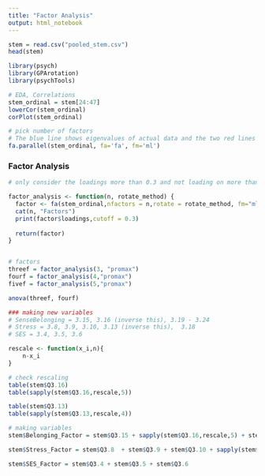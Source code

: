 ```yaml
---
title: "Factor Analysis"
output: html_notebook
---
```


```r
stem = read.csv("pooled_stem.csv")
head(stem)
```

```r
library(psych)
library(GPArotation)
library(psychTools)
```

```r
# EDA, Correlations
stem_ordinal = stem[24:47]
lowerCor(stem_ordinal)
corPlot(stem_ordinal)

# pick number of factors 
# The blue line shows eigenvalues of actual data and the two red lines (placed on top of each other) show simulated and resampled data. Here we look at the large drops in the actual data and spot the point where it levels off to the right. Also we locate the point of inflection – the point where the gap between simulated data and actual data tends to be minimum.
fa.parallel(stem_ordinal, fa='fa', fm='ml')
```
### Factor Analysis
```r
# only consider the loadings more than 0.3 and not loading on more than one factor (called double loading). Note that negative values are acceptable here. 

factor_analysis <- function(n, rotate_method) {
  factor <- fa(stem_ordinal,nfactors = n,rotate = rotate_method, fm="ml")
  cat(n, "Factors")
  print(factor$loadings,cutoff = 0.3)
  
  return(factor)
}  


# factors
threef = factor_analysis(3, "promax")
fourf = factor_analysis(4,"promax")
fivef = factor_analysis(5,"promax")

anova(threef, fourf)
```

```r
### making new variables 
# SenseBelonging = 3.15, 3.16 (inverse this), 3.19 - 3.24
# Stress = 3.8, 3.9, 3.10, 3.13 (inverse this),  3.18
# SES = 3.4, 3.5, 3.6

rescale <- function(x_i,n){
    n-x_i
}

# check rescaling
table(stem$Q3.16)
table(sapply(stem$Q3.16,rescale,5))

table(stem$Q3.13)
table(sapply(stem$Q3.13,rescale,4))

# making variables
stem$Belonging_Factor = stem$Q3.15 + sapply(stem$Q3.16,rescale,5) + stem$Q3.19 + stem$Q3.20 + stem$Q3.21 + stem$Q3.22 + stem$Q3.23 + stem$Q3.24

stem$Stress_Factor = stem$Q3.8  + stem$Q3.9 + stem$Q3.10 + sapply(stem$Q3.13,rescale,4) + stem$Q3.18

stem$SES_Factor = stem$Q3.4 + stem$Q3.5 + stem$Q3.6

```

